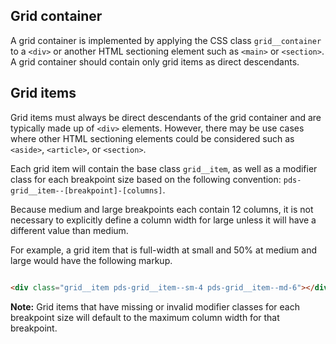 ## Grid container

A grid container is implemented by applying the CSS class `grid__container` to a `<div>` or another HTML sectioning element such as `<main>` or `<section>`. A grid container should contain only grid items as direct descendants.

## Grid items

Grid items must always be direct descendants of the grid container and are typically made up of `<div>` elements. However, there may be use cases where other HTML sectioning elements could be considered such as `<aside>`, `<article>`, or `<section>`.

Each grid item will contain the base class `grid__item`, as well as a modifier class for each breakpoint size based on the following convention: `pds-grid__item--[breakpoint]-[columns]`.

Because medium and large breakpoints each contain 12 columns, it is not necessary to explicitly define a column width for large unless it will have a different value than medium.

For example, a grid item that is full-width at small and 50% at medium and large would have the following markup.

<!-- prettier-ignore -->
```html

<div class="grid__item pds-grid__item--sm-4 pds-grid__item--md-6"></div>
```

**Note:** Grid items that have missing or invalid modifier classes for each breakpoint size will default to the maximum column width for that breakpoint.

